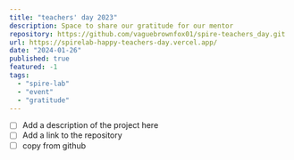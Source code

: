 ```yaml
---
title: "teachers' day 2023"
description: Space to share our gratitude for our mentor
repository: https://github.com/vaguebrownfox01/spire-teachers_day.git
url: https://spirelab-happy-teachers-day.vercel.app/
date: "2024-01-26"
published: true
featured: -1
tags:
  - "spire-lab"
  - "event"
  - "gratitude"
---
```


- [ ] Add a description of the project here
- [ ] Add a link to the repository
- [ ] copy from github
